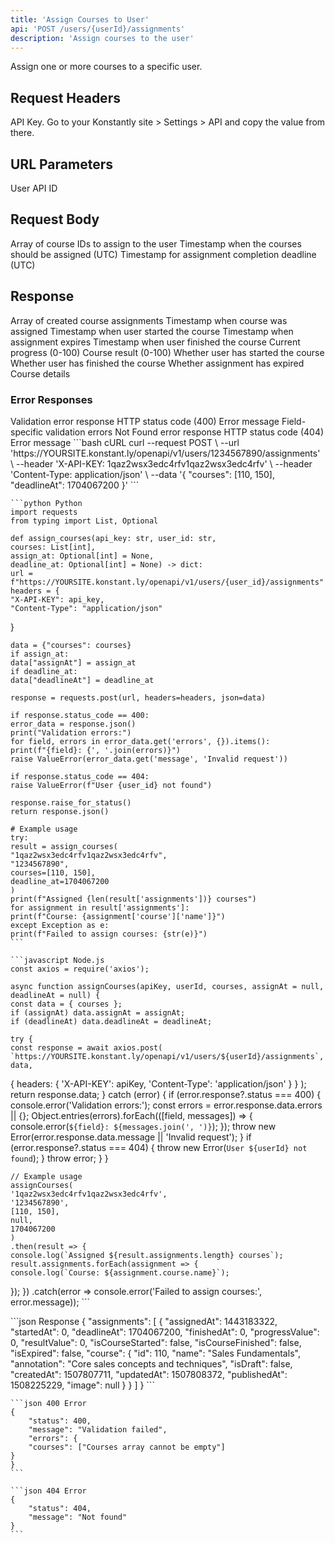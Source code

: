 ```yaml
---
title: 'Assign Courses to User'
api: 'POST /users/{userId}/assignments'
description: 'Assign courses to the user'
---
```


Assign one or more courses to a specific user.

## Request Headers

<ParamField header="X-API-KEY" type="string" required>
    API Key. Go to your Konstantly site > Settings > API and copy the value from there.
</ParamField>

## URL Parameters

<ParamField path="userId" type="string" required>
    User API ID
</ParamField>

## Request Body

<ParamField body="courses" type="array" required>
    Array of course IDs to assign to the user
</ParamField>

<ParamField body="assignAt" type="integer">
    Timestamp when the courses should be assigned (UTC)
</ParamField>

<ParamField body="deadlineAt" type="integer">
    Timestamp for assignment completion deadline (UTC)
</ParamField>

## Response

<ResponseField name="assignments" type="array" required>
    Array of created course assignments
    <Expandable title="Assignment properties">
        <ResponseField name="assignedAt" type="integer" required>Timestamp when course was assigned</ResponseField>
        <ResponseField name="startedAt" type="integer" required>Timestamp when user started the course</ResponseField>
        <ResponseField name="deadlineAt" type="integer" required>Timestamp when assignment expires</ResponseField>
        <ResponseField name="finishedAt" type="integer" required>Timestamp when user finished the course</ResponseField>
        <ResponseField name="progressValue" type="integer" required>Current progress (0-100)</ResponseField>
        <ResponseField name="resultValue" type="integer" required>Course result (0-100)</ResponseField>
        <ResponseField name="isCourseStarted" type="boolean" required>Whether user has started the course</ResponseField>
        <ResponseField name="isCourseFinished" type="boolean" required>Whether user has finished the course</ResponseField>
        <ResponseField name="isExpired" type="boolean" required>Whether assignment has expired</ResponseField>
        <ResponseField name="course" type="object" required>Course details</ResponseField>
    </Expandable>
</ResponseField>

### Error Responses

<ResponseField name="400" type="object">
    Validation error response
    <Expandable title="Error object properties">
        <ResponseField name="status" type="integer" required>HTTP status code (400)</ResponseField>
        <ResponseField name="message" type="string" required>Error message</ResponseField>
        <ResponseField name="errors" type="object">Field-specific validation errors</ResponseField>
    </Expandable>
</ResponseField>

<ResponseField name="404" type="object">
    Not Found error response
    <Expandable title="Error object properties">
        <ResponseField name="status" type="integer" required>HTTP status code (404)</ResponseField>
        <ResponseField name="message" type="string" required>Error message</ResponseField>
    </Expandable>
</ResponseField>

<RequestExample>
    ```bash cURL
    curl --request POST \
    --url 'https://YOURSITE.konstant.ly/openapi/v1/users/1234567890/assignments' \
    --header 'X-API-KEY: 1qaz2wsx3edc4rfv1qaz2wsx3edc4rfv' \
    --header 'Content-Type: application/json' \
    --data '{
    "courses": [110, 150],
    "deadlineAt": 1704067200
}'
    ```

    ```python Python
    import requests
    from typing import List, Optional

    def assign_courses(api_key: str, user_id: str,
    courses: List[int],
    assign_at: Optional[int] = None,
    deadline_at: Optional[int] = None) -> dict:
    url = f"https://YOURSITE.konstant.ly/openapi/v1/users/{user_id}/assignments"
    headers = {
    "X-API-KEY": api_key,
    "Content-Type": "application/json"
}

    data = {"courses": courses}
    if assign_at:
    data["assignAt"] = assign_at
    if deadline_at:
    data["deadlineAt"] = deadline_at

    response = requests.post(url, headers=headers, json=data)

    if response.status_code == 400:
    error_data = response.json()
    print("Validation errors:")
    for field, errors in error_data.get('errors', {}).items():
    print(f"{field}: {', '.join(errors)}")
    raise ValueError(error_data.get('message', 'Invalid request'))

    if response.status_code == 404:
    raise ValueError(f"User {user_id} not found")

    response.raise_for_status()
    return response.json()

    # Example usage
    try:
    result = assign_courses(
    "1qaz2wsx3edc4rfv1qaz2wsx3edc4rfv",
    "1234567890",
    courses=[110, 150],
    deadline_at=1704067200
    )
    print(f"Assigned {len(result['assignments'])} courses")
    for assignment in result['assignments']:
    print(f"Course: {assignment['course']['name']}")
    except Exception as e:
    print(f"Failed to assign courses: {str(e)}")
    ```

    ```javascript Node.js
    const axios = require('axios');

    async function assignCourses(apiKey, userId, courses, assignAt = null, deadlineAt = null) {
    const data = { courses };
    if (assignAt) data.assignAt = assignAt;
    if (deadlineAt) data.deadlineAt = deadlineAt;

    try {
    const response = await axios.post(
    `https://YOURSITE.konstant.ly/openapi/v1/users/${userId}/assignments`,
    data,
{
    headers: {
    'X-API-KEY': apiKey,
    'Content-Type': 'application/json'
}
}
    );
    return response.data;
} catch (error) {
    if (error.response?.status === 400) {
    console.error('Validation errors:');
    const errors = error.response.data.errors || {};
    Object.entries(errors).forEach(([field, messages]) => {
    console.error(`${field}: ${messages.join(', ')}`);
});
    throw new Error(error.response.data.message || 'Invalid request');
}
    if (error.response?.status === 404) {
    throw new Error(`User ${userId} not found`);
}
    throw error;
}
}

    // Example usage
    assignCourses(
    '1qaz2wsx3edc4rfv1qaz2wsx3edc4rfv',
    '1234567890',
    [110, 150],
    null,
    1704067200
    )
    .then(result => {
    console.log(`Assigned ${result.assignments.length} courses`);
    result.assignments.forEach(assignment => {
    console.log(`Course: ${assignment.course.name}`);
});
})
    .catch(error => console.error('Failed to assign courses:', error.message));
    ```
</RequestExample>

<ResponseExample>
    ```json Response
    {
        "assignments": [
    {
        "assignedAt": 1443183322,
        "startedAt": 0,
        "deadlineAt": 1704067200,
        "finishedAt": 0,
        "progressValue": 0,
        "resultValue": 0,
        "isCourseStarted": false,
        "isCourseFinished": false,
        "isExpired": false,
        "course": {
        "id": 110,
        "name": "Sales Fundamentals",
        "annotation": "Core sales concepts and techniques",
        "isDraft": false,
        "createdAt": 1507807711,
        "updatedAt": 1507808372,
        "publishedAt": 1508225229,
        "image": null
    }
    }
        ]
    }
    ```

    ```json 400 Error
    {
        "status": 400,
        "message": "Validation failed",
        "errors": {
        "courses": ["Courses array cannot be empty"]
    }
    }
    ```

    ```json 404 Error
    {
        "status": 404,
        "message": "Not found"
    }
    ```
</ResponseExample>